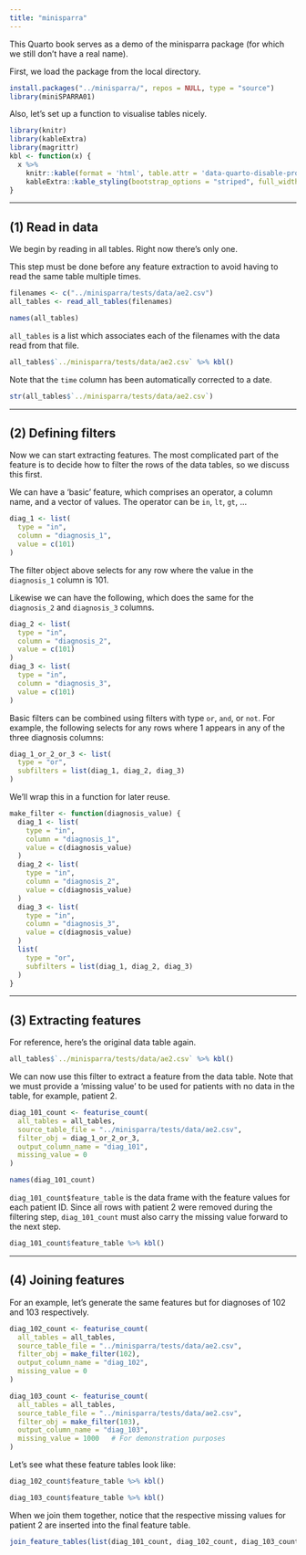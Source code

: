 ```yaml
---
title: "minisparra"
---
```


This Quarto book serves as a demo of the minisparra package (for which we still don't have a real name).

First, we load the package from the local directory.

```r
install.packages("../minisparra/", repos = NULL, type = "source")
library(miniSPARRA01)
```

Also, let's set up a function to visualise tables nicely.

```r
library(knitr)
library(kableExtra)
library(magrittr)
kbl <- function(x) {
  x %>%
    knitr::kable(format = 'html', table.attr = 'data-quarto-disable-processing="true"') %>%
    kableExtra::kable_styling(bootstrap_options = "striped", full_width = FALSE)
}
```

-----

## (1) Read in data

We begin by reading in all tables. Right now there's only one.

This step must be done before any feature extraction to avoid having to read the same table multiple times.

```r
filenames <- c("../minisparra/tests/data/ae2.csv")
all_tables <- read_all_tables(filenames)

names(all_tables)
```

`all_tables` is a list which associates each of the filenames with the data read from that file.

```r
all_tables$`../minisparra/tests/data/ae2.csv` %>% kbl()
```

Note that the `time` column has been automatically corrected to a date.

```r
str(all_tables$`../minisparra/tests/data/ae2.csv`)
```

-----

## (2) Defining filters

Now we can start extracting features.
The most complicated part of the feature is to decide how to filter the rows of the data tables, so we discuss this first.

We can have a 'basic' feature, which comprises an operator, a column name, and a vector of values.
The operator can be `in`, `lt`, `gt`, ...

```r
diag_1 <- list(
  type = "in",
  column = "diagnosis_1",
  value = c(101)
)
```

The filter object above selects for any row where the value in the `diagnosis_1` column is 101.

Likewise we can have the following, which does the same for the `diagnosis_2` and `diagnosis_3` columns.

```r
diag_2 <- list(
  type = "in",
  column = "diagnosis_2",
  value = c(101)
)
diag_3 <- list(
  type = "in",
  column = "diagnosis_3",
  value = c(101)
)
```

Basic filters can be combined using filters with type `or`, `and`, or `not`.
For example, the following selects for any rows where 1 appears in any of the three diagnosis columns:

```r
diag_1_or_2_or_3 <- list(
  type = "or",
  subfilters = list(diag_1, diag_2, diag_3)
)
```

We'll wrap this in a function for later reuse.

```r
make_filter <- function(diagnosis_value) {
  diag_1 <- list(
    type = "in",
    column = "diagnosis_1",
    value = c(diagnosis_value)
  )
  diag_2 <- list(
    type = "in",
    column = "diagnosis_2",
    value = c(diagnosis_value)
  )
  diag_3 <- list(
    type = "in",
    column = "diagnosis_3",
    value = c(diagnosis_value)
  )
  list(
    type = "or",
    subfilters = list(diag_1, diag_2, diag_3)
  )
}
```

---

## (3) Extracting features

For reference, here's the original data table again.

```r
all_tables$`../minisparra/tests/data/ae2.csv` %>% kbl()
```

We can now use this filter to extract a feature from the data table.
Note that we must provide a 'missing value' to be used for patients with no data in the table, for example, patient 2.

```r
diag_101_count <- featurise_count(
  all_tables = all_tables,
  source_table_file = "../minisparra/tests/data/ae2.csv",
  filter_obj = diag_1_or_2_or_3,
  output_column_name = "diag_101",
  missing_value = 0
)

names(diag_101_count)
```

`diag_101_count$feature_table` is the data frame with the feature values for each patient ID.
Since all rows with patient 2 were removed during the filtering step, `diag_101_count` must also carry the missing value forward to the next step.

```r
diag_101_count$feature_table %>% kbl()
```

---

## (4) Joining features

For an example, let's generate the same features but for diagnoses of 102 and 103 respectively.

```r
diag_102_count <- featurise_count(
  all_tables = all_tables,
  source_table_file = "../minisparra/tests/data/ae2.csv",
  filter_obj = make_filter(102),
  output_column_name = "diag_102",
  missing_value = 0
)

diag_103_count <- featurise_count(
  all_tables = all_tables,
  source_table_file = "../minisparra/tests/data/ae2.csv",
  filter_obj = make_filter(103),
  output_column_name = "diag_103",
  missing_value = 1000   # For demonstration purposes
)
```

Let's see what these feature tables look like:

```r
diag_102_count$feature_table %>% kbl()
```

```r
diag_103_count$feature_table %>% kbl()
```

When we join them together, notice that the respective missing values for patient 2 are inserted into the final feature table.

```r
join_feature_tables(list(diag_101_count, diag_102_count, diag_103_count)) %>% kbl()
```
